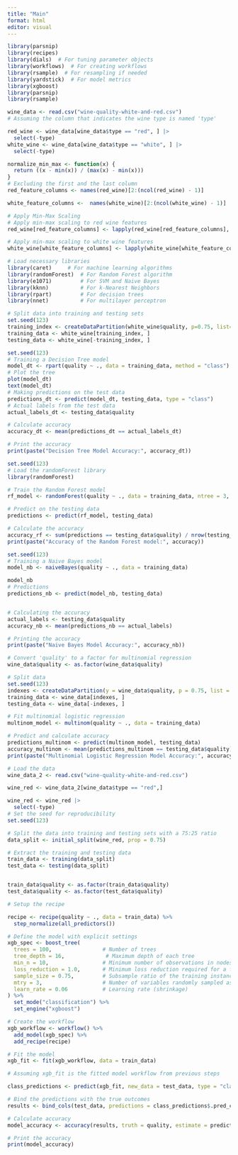 ```yaml
---
title: "Main"
format: html
editor: visual
---
```


```r
library(parsnip)
library(recipes)
library(dials)  # For tuning parameter objects
library(workflows)  # For creating workflows
library(rsample)  # For resampling if needed
library(yardstick)  # For model metrics
library(xgboost)
library(parsnip)
library(rsample)

wine_data <- read.csv("wine-quality-white-and-red.csv")
# Assuming the column that indicates the wine type is named 'type'

red_wine <- wine_data[wine_data$type == "red", ] |>
  select(-type)
white_wine <- wine_data[wine_data$type == "white", ] |>
  select(-type)

normalize_min_max <- function(x) {
  return ((x - min(x)) / (max(x) - min(x)))
}
# Excluding the first and the last column
red_feature_columns <- names(red_wine)[2:(ncol(red_wine) - 1)]

white_feature_columns <-  names(white_wine)[2:(ncol(white_wine) - 1)]

# Apply Min-Max Scaling
# Apply min-max scaling to red wine features
red_wine[red_feature_columns] <- lapply(red_wine[red_feature_columns], normalize_min_max)

# Apply min-max scaling to white wine features
white_wine[white_feature_columns] <- lapply(white_wine[white_feature_columns], normalize_min_max)

```

```r
# Load necessary libraries
library(caret)     # For machine learning algorithms
library(randomForest)  # For Random Forest algorithm
library(e1071)         # For SVM and Naive Bayes
library(kknn)          # For k-Nearest Neighbors
library(rpart)         # For decision trees
library(nnet)          # For multilayer perceptron

# Split data into training and testing sets
set.seed(123)
training_index <- createDataPartition(white_wine$quality, p=0.75, list= FALSE)
training_data <- white_wine[training_index, ]
testing_data <- white_wine[-training_index, ]
```

```r
set.seed(123)
# Training a Decision Tree model
model_dt <- rpart(quality ~ ., data = training_data, method = "class")
# Plot the tree
plot(model_dt)
text(model_dt)
# Making predictions on the test data
predictions_dt <- predict(model_dt, testing_data, type = "class")
# Actual labels from the test data
actual_labels_dt <- testing_data$quality

# Calculate accuracy
accuracy_dt <- mean(predictions_dt == actual_labels_dt)

# Print the accuracy
print(paste("Decision Tree Model Accuracy:", accuracy_dt))

```

```r
set.seed(123)
# Load the randomForest library
library(randomForest)

# Train the Random Forest model
rf_model <- randomForest(quality ~ ., data = training_data, ntree = 3, mtry = 5, importance = TRUE)

# Predict on the testing data
predictions <- predict(rf_model, testing_data)

# Calculate the accuracy
accuracy_rf <- sum(predictions == testing_data$quality) / nrow(testing_data)
print(paste("Accuracy of the Random Forest model:", accuracy))

```

```r
set.seed(123)
# Training a Naive Bayes model
model_nb <- naiveBayes(quality ~ ., data = training_data)

model_nb
# Predictions
predictions_nb <- predict(model_nb, testing_data)


# Calculating the accuracy
actual_labels <- testing_data$quality
accuracy_nb <- mean(predictions_nb == actual_labels)

# Printing the accuracy
print(paste("Naive Bayes Model Accuracy:", accuracy_nb))

```

```r
# Convert 'quality' to a factor for multinomial regression
wine_data$quality <- as.factor(wine_data$quality)

# Split data
set.seed(123)
indexes <- createDataPartition(y = wine_data$quality, p = 0.75, list = FALSE)
training_data <- wine_data[indexes, ]
testing_data <- wine_data[-indexes, ]

# Fit multinomial logistic regression
multinom_model <- multinom(quality ~ ., data = training_data)

# Predict and calculate accuracy
predictions_multinom <- predict(multinom_model, testing_data)
accuracy_multinom <- mean(predictions_multinom == testing_data$quality)
print(paste("Multinomial Logistic Regression Model Accuracy:", accuracy_multinom))

```

```r
# Load the data
wine_data_2 <- read.csv("wine-quality-white-and-red.csv")

wine_red <- wine_data_2[wine_data$type == "red",]

wine_red <- wine_red |>
  select(-type)
# Set the seed for reproducibility
set.seed(123)

# Split the data into training and testing sets with a 75:25 ratio
data_split <- initial_split(wine_red, prop = 0.75)

# Extract the training and testing data
train_data <- training(data_split)
test_data <- testing(data_split)


train_data$quality <- as.factor(train_data$quality)
test_data$quality <- as.factor(test_data$quality)

# Setup the recipe

recipe <- recipe(quality ~ ., data = train_data) %>%
  step_normalize(all_predictors())

# Define the model with explicit settings
xgb_spec <- boost_tree(
  trees = 100,                # Number of trees
  tree_depth = 16,             # Maximum depth of each tree
  min_n = 10,                 # Minimum number of observations in nodes
  loss_reduction = 1.0,       # Minimum loss reduction required for a further partition
  sample_size = 0.75,         # Subsample ratio of the training instance
  mtry = 3,                   # Number of variables randomly sampled as candidates at each split
  learn_rate = 0.06           # Learning rate (shrinkage)
) %>%
  set_mode("classification") %>%
  set_engine("xgboost")

# Create the workflow
xgb_workflow <- workflow() %>%
  add_model(xgb_spec) %>%
  add_recipe(recipe)

# Fit the model
xgb_fit <- fit(xgb_workflow, data = train_data)

# Assuming xgb_fit is the fitted model workflow from previous steps

class_predictions <- predict(xgb_fit, new_data = test_data, type = "class")

# Bind the predictions with the true outcomes
results <- bind_cols(test_data, predictions = class_predictions$.pred_class)

# Calculate accuracy
model_accuracy <- accuracy(results, truth = quality, estimate = predictions)

# Print the accuracy
print(model_accuracy)
```
